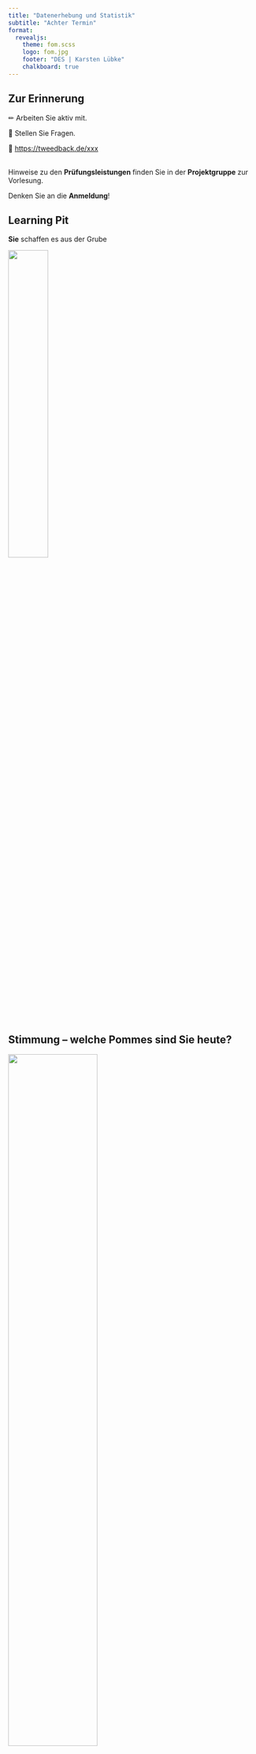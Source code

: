 ```yaml
---
title: "Datenerhebung und Statistik"
subtitle: "Achter Termin"
format: 
  revealjs:
    theme: fom.scss
    logo: fom.jpg
    footer: "DES | Karsten Lübke"
    chalkboard: true
---
```


## Zur Erinnerung

&#x270F; Arbeiten Sie aktiv mit.

&#x1F937; Stellen Sie Fragen.

&#x1F4AA; [https://tweedback.de/xxx](https://tweedback.de/xxxx)

<br> 
Hinweise zu den **Prüfungsleistungen** finden Sie in der **Projektgruppe** zur Vorlesung.

Denken Sie an die **Anmeldung**!

## Learning Pit

::: center
**Sie** schaffen es aus der Grube
:::

![](img/TheLearningPit.png){fig-align="center" width="40%"}



## Stimmung -- welche Pommes sind Sie heute?

![](img/pommes_frites2_cut.jpg){fig-align="center" width="60%"}


::: aside
Quelle: [Favor Delivery](https://www.facebook.com/askfavor/posts/3588823361147035)
:::

## UN Ziel 8: Decent work and economic growth

::: center
<iframe src="https://upgrader.gapminder.org/q/56/embed?hasBorder=true&hasOpenSansFont=false" title="82% of people get this question wrong" width="100%" height="500" style="border:none;"></iframe>
:::


## Heutiges Thema &#127979;

- Einstieg in die lineare Regression

- Sie lernen kennen: Achsenabschnitt, Steigung, $R^2$.

<br>

**Tipp**: Öffnen Sie:

- Übersicht: Lineare Regression

- R Befehlsübersicht


## Fallstudie &#x1F4BB;

- Lokal: RStudio durch klick auf `DES_WiSe22.Rproj` starten oder RStudio aufrufen, das letzte Projekt müsste automatisch geladen werden.

- RStudio Cloud: In **Ihr** Projekt einloggen.  

- `Lego-Fortsetzung.Rmd` im Ordner `fallstudien` öffnen.


